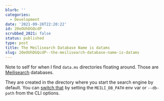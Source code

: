 ```yaml
---
blurb: ''
categories:
  - Development
date: '2021-09-28T22:20:22'
id: 20eOUhDGQcdP
scrubbed_2021: false
status: published
type: post
title: The Meilisearch Database Name is datams
slug: 20eOUhDGQcdP--the-meilisearch-database-name-is-datams
---
```


Note to self for when I find `data.ms` directories floating around. Those are [Meilisearch](https://www.meilisearch.com) databases. 

They are created in the directory where you start the search engine by default. You can [switch that](https://docs.meilisearch.com/reference/features/configuration.html#options) by setting the `MEILI_DB_PATH` env var or `--db-path` from the CLI options.
